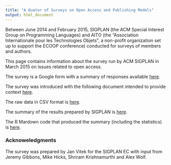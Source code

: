 ```yaml
---
title: "A Quator of Surveys on Open Access and Publishing Models"
output: html_document
---
```


Between June 2014 and February 2015, SIGPLAN (the ACM Special Interest Group on Programming Languages) and AITO (the "Association Internationale pour les Technologies Objets", a non-profit organization set up to support the ECOOP conference) conducted for surveys of members and authors.

This page contains information about the survey run by ACM SIGPLAN in March 2015 on issues related to open access.

The survey is a Google form with a summary of responses available [here](https://docs.google.com/forms/d/1Jl3UvFX9zae9F9vvjK6HfCWjJV2ZF6RWSX78O6Eee94/viewanalytics#start=publishanalytics).

The survey was introduced with the following document intended to provide context [here](http://goo.gl/vlCtn2).

The raw data in CSV format is [here](http://janvitek.org/who/Who.csv).

The summary of the results prepared by SIGPLAN is [here](http://janvitek.org/whoowns.html).

The R Mardown code that produced the summary (including the statistics) is [here](http://janvitek.org/who/whoowns.rmd).


### Acknoweledgments

The survey was prepared by Jan Vitek for the SIGPLAN EC with input from Jeremy Gibbons, Mike Hicks, Shriram Krishnamurthi and Alex Wolf.